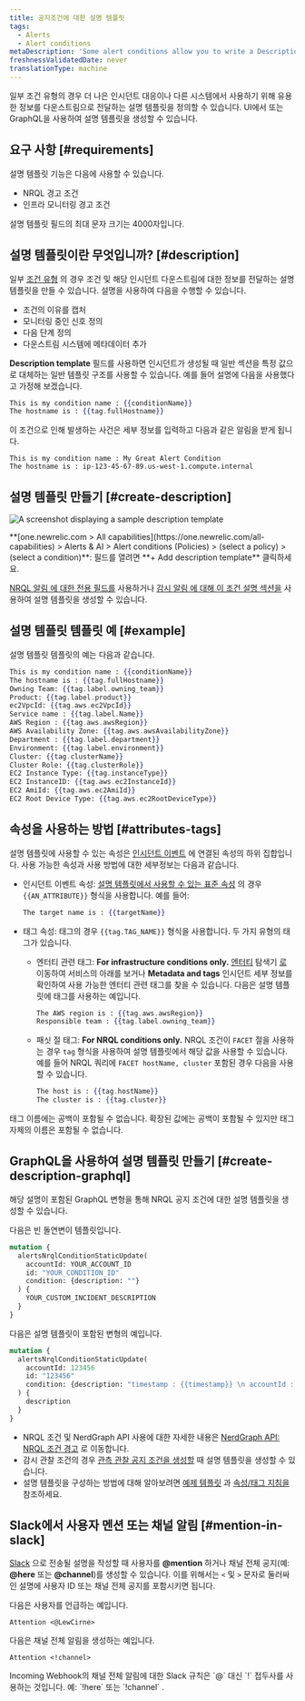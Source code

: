 ```yaml
---
title: 공지조건에 대한 설명 템플릿
tags:
  - Alerts
  - Alert conditions
metaDescription: 'Some alert conditions allow you to write a Description, which adds context to your incidents and notifications.'
freshnessValidatedDate: never
translationType: machine
---
```





일부 조건 유형의 경우 더 나은 인시던트 대응이나 다른 시스템에서 사용하기 위해 유용한 정보를 다운스트림으로 전달하는 설명 템플릿을 정의할 수 있습니다. UI에서 또는 GraphQL을 사용하여 설명 템플릿을 생성할 수 있습니다.

## 요구 사항 [#requirements]

설명 템플릿 기능은 다음에 사용할 수 있습니다.

* NRQL 경고 조건
* 인프라 모니터링 경고 조건

설명 템플릿 필드의 최대 문자 크기는 4000자입니다.

## 설명 템플릿이란 무엇입니까? [#description]

일부 [조건 유형](#requirements) 의 경우 조건 및 해당 인시던트 다운스트림에 대한 정보를 전달하는 설명 템플릿을 만들 수 있습니다. 설명을 사용하여 다음을 수행할 수 있습니다.

* 조건의 이유를 캡처
* 모니터링 중인 신호 정의
* 다음 단계 정의
* 다운스트림 시스템에 메타데이터 추가

<DNT>**Description template**</DNT> 필드를 사용하면 인시던트가 생성될 때 일반 섹션을 특정 값으로 대체하는 일반 템플릿 구조를 사용할 수 있습니다. 예를 들어 설명에 다음을 사용했다고 가정해 보겠습니다.

```handlebars
This is my condition name : {{conditionName}}
The hostname is : {{tag.fullHostname}}
```

이 조건으로 인해 발생하는 사건은 세부 정보를 입력하고 다음과 같은 알림을 받게 됩니다.

```
This is my condition name : My Great Alert Condition
The hostname is : ip-123-45-67-89.us-west-1.compute.internal
```

## 설명 템플릿 만들기 [#create-description]

<img
  title="description template"
  alt="A screenshot displaying a sample description template"
  src={alertsCustomIncidentDescriptionAlerts}
/>

<figcaption>
  <DNT>**[one.newrelic.com > All capabilities](https://one.newrelic.com/all-capabilities) > Alerts & AI > Alert conditions (Policies) > (select a policy) > (select a condition)**</DNT>: 필드를 열려면 <DNT>**+ Add description template**</DNT> 클릭하세요.
</figcaption>

[NRQL 알림 에 대한 전용 필드를](/docs/alerts-applied-intelligence/new-relic-alerts/alert-conditions/create-nrql-alert-conditions/) 사용하거나 [감시 알림 에 대해 이 조건 설명 섹션을](/docs/infrastructure/new-relic-infrastructure/infrastructure-alert-conditions/infrastructure-alerts-add-edit-or-view-host-alert-information/) 사용하여 설명 템플릿을 생성할 수 있습니다.

## 설명 템플릿 템플릿 예 [#example]

설명 템플릿 템플릿의 예는 다음과 같습니다.

```handlebars
This is my condition name : {{conditionName}}
The hostname is : {{tag.fullHostname}}
Owning Team: {{tag.label.owning_team}}
Product: {{tag.label.product}}
ec2VpcId: {{tag.aws.ec2VpcId}}
Service name : {{tag.label.Name}}
AWS Region : {{tag.aws.awsRegion}}
AWS Availability Zone: {{tag.aws.awsAvailabilityZone}}
Department : {{tag.label.department}}
Environment: {{tag.label.environment}}
Cluster: {{tag.clusterName}}
Cluster Role: {{tag.clusterRole}}
EC2 Instance Type: {{tag.instanceType}}
EC2 InstanceID: {{tag.aws.ec2InstanceId}}
EC2 AmiId: {{tag.aws.ec2AmiId}}
EC2 Root Device Type: {{tag.aws.ec2RootDeviceType}}
```

## 속성을 사용하는 방법 [#attributes-tags]

설명 템플릿에 사용할 수 있는 속성은 [인시던트 이벤트](/docs/alerts-applied-intelligence/new-relic-alerts/advanced-alerts/understand-technical-concepts/incident-event-attributes) 에 연결된 속성의 하위 집합입니다. 사용 가능한 속성과 사용 방법에 대한 세부정보는 다음과 같습니다.

* 인시던트 이벤트 속성: [설명 템플릿에서 사용할 수 있는 표준 속성](/docs/alerts-applied-intelligence/new-relic-alerts/advanced-alerts/understand-technical-concepts/incident-event-attributes) 의 경우 `{{AN_ATTRIBUTE}}` 형식을 사용합니다. 예를 들어:

  ```handlebars
  The target name is : {{targetName}}
  ```

* 태그 속성: 태그의 경우 `{{tag.TAG_NAME}}` 형식을 사용합니다. 두 가지 유형의 태그가 있습니다.

  * 엔터티 관련 태그: <DNT>**For infrastructure conditions only.**</DNT> [엔터티](/docs/new-relic-one/use-new-relic-one/ui-data/new-relic-one-entity-explorer-view-performance-across-apps-services-hosts) 탐색기 [로](/docs/new-relic-one/use-new-relic-one/core-concepts/tagging-use-tags-organize-group-what-you-monitor#) 이동하여 서비스의 아래를 보거나 <DNT>**Metadata and tags**</DNT> 인시던트 세부 정보를 확인하여 사용 가능한 엔터티 관련 태그를 찾을 수 있습니다. 다음은 설명 템플릿에 태그를 사용하는 예입니다.

    ```handlebars
    The AWS region is : {{tag.aws.awsRegion}}
    Responsible team : {{tag.label.owning_team}}
    ```

  * 패싯 절 태그: <DNT>**For NRQL conditions only.**</DNT> NRQL 조건이 `FACET` 절을 사용하는 경우 `tag` 형식을 사용하여 설명 템플릿에서 해당 값을 사용할 수 있습니다. 예를 들어 NRQL 쿼리에 `FACET hostName, cluster` 포함된 경우 다음을 사용할 수 있습니다.

    ```handlebars
    The host is : {{tag.hostName}}
    The cluster is : {{tag.cluster}}
    ```

태그 이름에는 공백이 포함될 수 없습니다. 확장된 값에는 공백이 포함될 수 있지만 태그 자체의 이름은 포함될 수 없습니다.

## GraphQL을 사용하여 설명 템플릿 만들기 [#create-description-graphql]

해당 설명이 포함된 GraphQL 변형을 통해 NRQL 공지 조건에 대한 설명 템플릿을 생성할 수 있습니다.

다음은 빈 돌연변이 템플릿입니다.

```graphql
mutation {
  alertsNrqlConditionStaticUpdate(
    accountId: YOUR_ACCOUNT_ID
    id: "YOUR_CONDITION_ID"
    condition: {description: ""}
  ) {
    YOUR_CUSTOM_INCIDENT_DESCRIPTION
  }
}
```

다음은 설명 템플릿이 포함된 변형의 예입니다.

```graphql
mutation {
  alertsNrqlConditionStaticUpdate(
    accountId: 123456
    id: "123456"
    condition: {description: "timestamp : {{timestamp}} \n accountId : {{accountId}} \n type : {{type}} \n event : {{event}} \n description : {{description}} \n policyId : {{policyId}} \n policyName: {{policyName}} \n conditionName : {{conditionName}} \n conditionId : {{conditionId}} \n product : {{product}} \n conditionType : {{conditionType}} \n RunbookUrl : {{runbookUrl}} \n nrqlQuery : {{nrqlQuery}} \n nrqlEventType : {{nrqlEventType}} \n targetID : {{targetId}} \n targetName : {{targetName}} \n commandLine : {{tag.commandLine}} \n entityGuid : {{tag.entityGuid}} \n entityName : {{tag.entityName}} \n fullHostname : {{tag.fullHostname}} \n instanceType : {{tag.instanceType}} \n processDisplayName : {{tag.processDisplayName}}"}
  ) {
    description
  }
}
```

* NRQL 조건 및 NerdGraph API 사용에 대한 자세한 내용은 [NerdGraph API: NRQL 조건 경고](/docs/alerts/alerts-nerdgraph/nerdgraph-examples/nerdgraph-api-alerts-nrql-conditions) 로 이동합니다.
* 감시 관찰 조건의 경우 [관측 관찰 공지 조건을 생성할](/docs/infrastructure/new-relic-infrastructure/infrastructure-alert-conditions/infrastructure-alerts-add-edit-or-view-host-alert-information) 때 설명 템플릿을 생성할 수 있습니다.
* 설명 템플릿을 구성하는 방법에 대해 알아보려면 [예제 템플릿](#example) 과 [속성/태그 지침을](#attributes-tags) 참조하세요.

## Slack에서 사용자 멘션 또는 채널 알림 [#mention-in-slack]

[Slack](/docs/alerts-applied-intelligence/new-relic-alerts/alert-notifications/notification-channels-control-where-send-alerts#slack) 으로 전송될 설명을 작성할 때 사용자를 <DNT>**@mention**</DNT> 하거나 채널 전체 공지(예: <DNT>**@here**</DNT> 또는 <DNT>**@channel**</DNT>)를 생성할 수 있습니다. 이를 위해서는 `<` 및 `>` 문자로 둘러싸인 설명에 사용자 ID 또는 채널 전체 공지를 포함시키면 됩니다.

다음은 사용자를 언급하는 예입니다.

```
Attention <@LewCirne>
```

다음은 채널 전체 알림을 생성하는 예입니다.

```
Attention <!channel>
```

<Callout variant="important">
  Incoming Webhook의 채널 전체 알림에 대한 Slack 규칙은 `@` 대신 `!` 접두사를 사용하는 것입니다. 예: `!here` 또는 `!channel` .
</Callout>